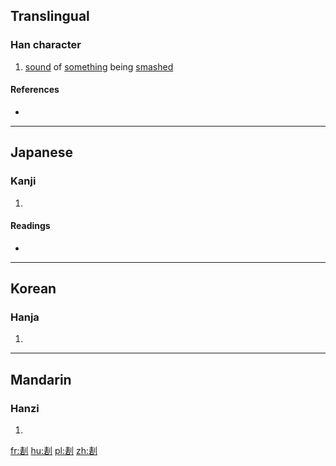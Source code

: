 ==Translingual==

===Han character===
{{Han char|rn=18|rad=刀|as=09|sn=11|four=|canj=手口中弓 (QRLN)|ids=⿰[[砉]][[刂]]}}

# [[sound]] of [[something]] being [[smash]]ed

====References====
* {{Han ref|kx=0142.020|dkj=02078|dj=0321.180|hdz=10348.090|uh=5268|ud=21096}}

----

==Japanese==

===Kanji===
{{ja-kanji|grade=|rs=刀09}}

# {{defn|lang=ja|sort=刀09}}

====Readings====
* {{ja-readings|on=[[かく]] (kaku), [[きゃく]] (kyaku)|kun=}}

----

==Korean==

===Hanja===
{{ko-hanja|hangeul=괵|rv=goek|mr=koek}}

# {{defn|lang=ko|sort=刀09}}

----

==Mandarin==

===Hanzi===
{{cmn-hanzi|pin=[[huò]] ([[huo4]])|wg=huo<sup>4</sup>}}

# {{defn|lang=cmn|sort=刀09}}

[[fr:剨]]
[[hu:剨]]
[[pl:剨]]
[[zh:剨]]